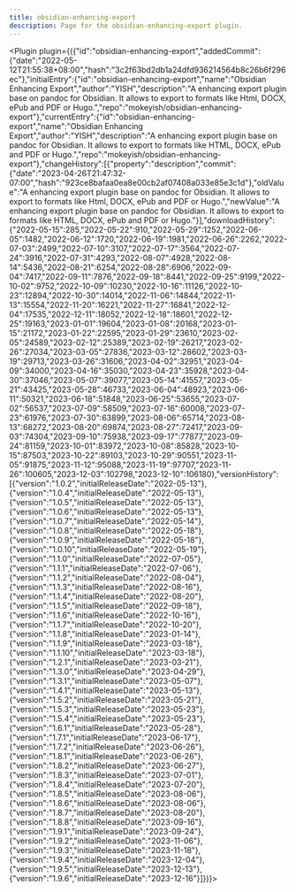---
title: obsidian-enhancing-export
description: Page for the obsidian-enhancing-export plugin.
---


<Plugin plugin={({"id":"obsidian-enhancing-export","addedCommit":{"date":"2022-05-12T21:55:38+08:00","hash":"3c2f63bd2db1a24dfd936214564b8c26b6f296ec"},"initialEntry":{"id":"obsidian-enhancing-export","name":"Obsidian Enhancing Export","author":"YISH","description":"A enhancing export plugin base on pandoc for Obsidian. It allows to export to formats like Html, DOCX, ePub and PDF or Hugo.","repo":"mokeyish/obsidian-enhancing-export"},"currentEntry":{"id":"obsidian-enhancing-export","name":"Obsidian Enhancing Export","author":"YISH","description":"A enhancing export plugin base on pandoc for Obsidian. It allows to export to formats like HTML, DOCX, ePub and PDF or Hugo.","repo":"mokeyish/obsidian-enhancing-export"},"changeHistory":[{"property":"description","commit":{"date":"2023-04-26T21:47:32-07:00","hash":"923ce8bafaa0ea8e00cb2af07408a033e85e3c1d"},"oldValue":"A enhancing export plugin base on pandoc for Obsidian. It allows to export to formats like Html, DOCX, ePub and PDF or Hugo.","newValue":"A enhancing export plugin base on pandoc for Obsidian. It allows to export to formats like HTML, DOCX, ePub and PDF or Hugo."}],"downloadHistory":{"2022-05-15":285,"2022-05-22":910,"2022-05-29":1252,"2022-06-05":1482,"2022-06-12":1720,"2022-06-19":1981,"2022-06-26":2262,"2022-07-03":2499,"2022-07-10":3107,"2022-07-17":3564,"2022-07-24":3916,"2022-07-31":4293,"2022-08-07":4928,"2022-08-14":5436,"2022-08-21":6254,"2022-08-28":6906,"2022-09-04":7417,"2022-09-11":7876,"2022-09-18":8441,"2022-09-25":9199,"2022-10-02":9752,"2022-10-09":10230,"2022-10-16":11126,"2022-10-23":12894,"2022-10-30":14014,"2022-11-06":14844,"2022-11-13":15554,"2022-11-20":16221,"2022-11-27":16841,"2022-12-04":17535,"2022-12-11":18052,"2022-12-18":18601,"2022-12-25":19163,"2023-01-01":19604,"2023-01-08":20168,"2023-01-15":21172,"2023-01-22":22595,"2023-01-29":23610,"2023-02-05":24589,"2023-02-12":25389,"2023-02-19":26217,"2023-02-26":27034,"2023-03-05":27836,"2023-03-12":28602,"2023-03-19":29713,"2023-03-26":31606,"2023-04-02":32951,"2023-04-09":34000,"2023-04-16":35030,"2023-04-23":35928,"2023-04-30":37046,"2023-05-07":39077,"2023-05-14":41557,"2023-05-21":43425,"2023-05-28":46733,"2023-06-04":48923,"2023-06-11":50321,"2023-06-18":51848,"2023-06-25":53655,"2023-07-02":56537,"2023-07-09":58509,"2023-07-16":60008,"2023-07-23":61976,"2023-07-30":63899,"2023-08-06":65714,"2023-08-13":68272,"2023-08-20":69874,"2023-08-27":72417,"2023-09-03":74304,"2023-09-10":75938,"2023-09-17":77877,"2023-09-24":81159,"2023-10-01":83972,"2023-10-08":85828,"2023-10-15":87503,"2023-10-22":89103,"2023-10-29":90551,"2023-11-05":91875,"2023-11-12":95088,"2023-11-19":97707,"2023-11-26":100605,"2023-12-03":102798,"2023-12-10":106180},"versionHistory":[{"version":"1.0.2","initialReleaseDate":"2022-05-13"},{"version":"1.0.4","initialReleaseDate":"2022-05-13"},{"version":"1.0.5","initialReleaseDate":"2022-05-13"},{"version":"1.0.6","initialReleaseDate":"2022-05-13"},{"version":"1.0.7","initialReleaseDate":"2022-05-14"},{"version":"1.0.8","initialReleaseDate":"2022-05-18"},{"version":"1.0.9","initialReleaseDate":"2022-05-18"},{"version":"1.0.10","initialReleaseDate":"2022-05-19"},{"version":"1.1.0","initialReleaseDate":"2022-07-05"},{"version":"1.1.1","initialReleaseDate":"2022-07-06"},{"version":"1.1.2","initialReleaseDate":"2022-08-04"},{"version":"1.1.3","initialReleaseDate":"2022-08-16"},{"version":"1.1.4","initialReleaseDate":"2022-08-20"},{"version":"1.1.5","initialReleaseDate":"2022-09-18"},{"version":"1.1.6","initialReleaseDate":"2022-10-16"},{"version":"1.1.7","initialReleaseDate":"2022-10-20"},{"version":"1.1.8","initialReleaseDate":"2023-01-14"},{"version":"1.1.9","initialReleaseDate":"2023-03-18"},{"version":"1.1.10","initialReleaseDate":"2023-03-18"},{"version":"1.2.1","initialReleaseDate":"2023-03-21"},{"version":"1.3.0","initialReleaseDate":"2023-04-29"},{"version":"1.3.1","initialReleaseDate":"2023-05-07"},{"version":"1.4.1","initialReleaseDate":"2023-05-13"},{"version":"1.5.2","initialReleaseDate":"2023-05-21"},{"version":"1.5.3","initialReleaseDate":"2023-05-23"},{"version":"1.5.4","initialReleaseDate":"2023-05-23"},{"version":"1.6.1","initialReleaseDate":"2023-05-28"},{"version":"1.7.1","initialReleaseDate":"2023-06-17"},{"version":"1.7.2","initialReleaseDate":"2023-06-26"},{"version":"1.8.1","initialReleaseDate":"2023-06-26"},{"version":"1.8.2","initialReleaseDate":"2023-06-27"},{"version":"1.8.3","initialReleaseDate":"2023-07-01"},{"version":"1.8.4","initialReleaseDate":"2023-07-20"},{"version":"1.8.5","initialReleaseDate":"2023-08-06"},{"version":"1.8.6","initialReleaseDate":"2023-08-06"},{"version":"1.8.7","initialReleaseDate":"2023-08-20"},{"version":"1.8.8","initialReleaseDate":"2023-09-16"},{"version":"1.9.1","initialReleaseDate":"2023-09-24"},{"version":"1.9.2","initialReleaseDate":"2023-11-06"},{"version":"1.9.3","initialReleaseDate":"2023-11-18"},{"version":"1.9.4","initialReleaseDate":"2023-12-04"},{"version":"1.9.5","initialReleaseDate":"2023-12-13"},{"version":"1.9.6","initialReleaseDate":"2023-12-16"}]})}></Plugin>